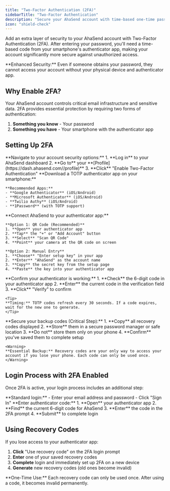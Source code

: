 ```yaml
---
title: "Two-Factor Authentication (2FA)"
sidebarTitle: "Two-Factor Authentication"
description: "Secure your AhaSend account with time-based one-time passwords (TOTP) using authenticator apps"
icon: "shield-check"
---
```


Add an extra layer of security to your AhaSend account with Two-Factor Authentication (2FA). After entering your password, you'll need a time-based code from your smartphone's authenticator app, making your account significantly more secure against unauthorized access.

<Info>
**Enhanced Security:** Even if someone obtains your password, they cannot access your account without your physical device and authenticator app.
</Info>

## Why Enable 2FA?

Your AhaSend account controls critical email infrastructure and sensitive data. 2FA provides essential protection by requiring two forms of authentication:

1. **Something you know** - Your password
2. **Something you have** - Your smartphone with the authenticator app

## Setting Up 2FA

<Steps>
  <Step title="Access Security Settings" icon="gear">
    **Navigate to your account security options:**
    1. **Log in** to your AhaSend dashboard
    2. **Go to** your **[Profile](https://dash.ahasend.com//profile)**
    3. **Click** "Enable Two-Factor Authentication"
  </Step>

  <Step title="Install Authenticator App" icon="mobile">
    **Download a TOTP authenticator app on your smartphone:**

    **Recommended Apps:**
    - **Google Authenticator** (iOS/Android)
    - **Microsoft Authenticator** (iOS/Android)
    - **Twilio Authy** (iOS/Android)
    - **1Password** (with TOTP support)
  </Step>

  <Step title="Link Your Account" icon="link">
    **Connect AhaSend to your authenticator app:**

    **Option 1: QR Code (Recommended)**
    1. **Open** your authenticator app
    2. **Tap** the "+" or "Add Account" button
    3. **Select** "Scan QR Code"
    4. **Point** your camera at the QR code on screen

    **Option 2: Manual Entry**
    1. **Choose** "Enter setup key" in your app
    2. **Enter** "AhaSend" as the account name
    3. **Copy** the secret key from the setup page
    4. **Paste** the key into your authenticator app
  </Step>

  <Step title="Verify Setup" icon="check">
    **Confirm your authenticator is working:**
    1. **Check** the 6-digit code in your authenticator app
    2. **Enter** the current code in the verification field
    3. **Click** "Verify" to confirm

    <Tip>
    **Timing:** TOTP codes refresh every 30 seconds. If a code expires, wait for the new one to generate.
    </Tip>
  </Step>

  <Step title="Save Recovery Codes" icon="key">
    **Secure your backup codes (Critical Step):**
    1. **Copy** all recovery codes displayed
    2. **Store** them in a secure password manager or safe location
    3. **Do not** store them only on your phone
    4. **Confirm** you've saved them to complete setup

    <Warning>
    **Essential Backup:** Recovery codes are your only way to access your account if you lose your phone. Each code can only be used once.
    </Warning>
  </Step>
</Steps>

## Login Process with 2FA Enabled

Once 2FA is active, your login process includes an additional step:

<Steps>
  <Step title="Enter Credentials" icon="user">
    **Standard login:**
    - Enter your email address and password
    - Click "Sign In"
  </Step>

  <Step title="Provide 2FA Code" icon="mobile">
    **Enter authenticator code:**
    1. **Open** your authenticator app
    2. **Find** the current 6-digit code for AhaSend
    3. **Enter** the code in the 2FA prompt
    4. **Submit** to complete login
  </Step>
</Steps>

## Using Recovery Codes

If you lose access to your authenticator app:

1. **Click** "Use recovery code" on the 2FA login prompt
2. **Enter** one of your saved recovery codes
3. **Complete** login and immediately set up 2FA on a new device
4. **Generate** new recovery codes (old ones become invalid)

<Note>
**One-Time Use:** Each recovery code can only be used once. After using a code, it becomes invalid permanently.
</Note>
